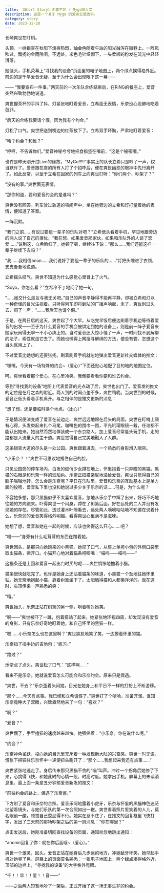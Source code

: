 ```yaml
---
title: 【Short Story】无事生非 / Mygo同人文
description: 这是一个关于 Mygo 的爱素恋爱故事。
category: story
date: 2023-12-28
---
```

长崎爽世在盯梢。



头顶，一树银杏在秋阳下烧得热烈，灿金色随着午后的阳光融泻在街巷上。一阵风吹过，飘扬的金雨隙间，不远处，米色毛针织帽下，一头柔顺的粉发在流光中轻轻滑落。



她低头，手机荧幕上“寻找我的设备”页面里的电子地图上，两个绿点挨得格外近。前边的是千早爱音无疑，至于为什么会出现眼下这一幕——



—— “我要宣布一件事。”两天前的一次乐队合练结束后，在RiNG的餐座上，爱音突然兴致勃勃地说道。



爽世握茶杯的手抖了抖，灯紧张地盯着爱音，立希面无表情，乐奈没心没肺地吃着芭菲。



“后天的合练我要请个假。因为我有个约会。”



灯松了口气。爽世把送到嘴边的红茶放下了。立希双手环胸，严肃地盯着爱音：



“哈？约会？和谁？” 



“哼哼，不告诉你们。”爱音神秘兮兮地把食指竖在嘴前，“这是个秘密哦。”



也许是昨天刚开过Live的缘故，“MyGo!!!!!”事实上的队长立希只是哼了一声，权当默许了。爱音跟在座的所有人打了个招呼后，便在爽世幽怨的眼神中先行离开了。如此反常，以至于立希在回家的列车上向爽世打听：“你们两个，吵架了？”



“没有的事。”爽世面无表情。



“那你知道，要和爱音约会的是谁吗？”



爽世没有回答。列车驶过轨道的喧闹声中，坐在她旁边的立希和灯打量着她的表情，便知道了答案。



一阵沉默。



“我们之前......有说过要组一辈子的乐队对吧？”立希低头看着手机，罕见地跟旁边的两人说了自己的担忧，“我在想，如果爱音那家伙，如果和乐队外的人谈了恋爱......”说到这，立希脸红了，她顿了顿，继续往下说：“那么......我们还能这样一辈子继续下去吗？”



“我......我相信anon......我们说好了要组一辈子的乐队的......”灯把头埋进了衣领，支支吾吾地说道。



立希摇头叹气。爽世不知道为什么感觉心里冒上了火气。



“Soyo，你怎么看？”立希冷不丁地问了她一句。



“......她交什么朋友与我无关吧。”自己的声音平静得不能再平静，却被立希和灯以一种奇怪的目光注视着。只听得列车即将到站的广播声响起，末了，爽世别过头去，闷了一声：“.......我后天也请个假。”



于是，在两日后的这天，爽世起了个大早。从吃完早饭后便边刷着手机边等待着爱音的出发——至于为什么爱音的手机会被绑定到她的设备上，则是前一阵子爱音来她家玩闲得无聊一不小心绑上的。当时爱音还大惊小怪了一声，一时间找不到解绑的法子，索性就由它去了。而她也懒得上网搜寻解绑的方法，便没有管。怎想这个当头就用上了。



不过爱音比她想的还要张扬。刷着刷着手机就忽地弹出爱音更新社交媒体的推文：



“嘿嘿，今天有一场特殊的约会~（爱心）”下面还贴心地配了目的地的地图定位。



呵。爽世看着那个爱心，在心里冷笑。我倒要看看你要和谁去约会。



等到“寻找我的设备”地图上代表爱音的光点动了后，爽世也出门了。爱音发的推文的定位是在月之森的附近。两人到的时间点差不多，爽世稍晚。当爽世到的时候，爱音正低头看着手机离开。与之相伴的是推文更新的消息：



“想了想，还是要临时换个地点。（比心）”



于是情况便演变成了爱音在前边走、爽世远远地跟在后头的局面。爽世在盯梢上颇有心得，头发束起来扎个马尾，咖啡色的围巾一围，平光玳瑁眼镜一戴，任谁都不能认出她来。她自然而然地佯装成一个东京路人，加上爱音经常低头玩手机，走的路都是人流量大的主干道。爽世觉得自己完美地融入了人群。



这条银杏大道的尽头是一处公园。爽世跟着进去，一个熟悉的身影滑入眼帘。



“小乐奈？！”爽世不可思议地捂住自己的脸。



只见公园旁的停车场内，白发的俊俏少女蹲在地上，怀里抱着一只异瞳的黑猫。黑猫的右眼是和乐奈一样的琥珀色。乐奈正把猫亲昵地递给爱音。爽世只觉得自己的脑子嗡嗡地转。怎么会是乐奈呢？平日在乐队里，爱音和乐奈的互动基本上是单方面的投喂，爱音私下里也没和她说过多少关于乐奈的话......可是，为什么呢？



不容她多想，那只黑猫似乎不太喜欢爱音，忽地从乐奈手中蹿了出来，好巧不巧地往她的方向跑来。吓得爽世一个闪身，蹲在了树篱后面。好在远处的二人并没有发现她的存在。尽管如此，透过灌木叶隙看去，远处两人嘀嘀咕咕地不知道在说着什么，乐奈旁的爱音笑得格外明媚，看得爽世心里满不是滋味。



她想了想，爱音和她在一起的时候，应该也笑得这么开心.......吧？



“喵——”身旁有什么毛茸茸的东西在蹭着她。



爽世回头，是那只向她跑来的小黑猫。她叹了口气，从肩上单挎小包的外侧口袋里取出猫条，撕开口。小猫开心地对着猫条吧唧嘴：“喵呜——喵呜——”



这猫条还是上回和爱音一起出门时买的呢......爽世惆怅地撸着小猫。



猫条很快就吃完了。也许是她身上还沾着猫条的味道，小黑猫一个劲地往她怀里钻。她无奈地抱起小猫，靠着树篱坐下了。太阳晒得猫和人都懒洋洋的。就在这时，头顶传来一声熟悉的笑：



“嘻。”



爽世抬头，乐奈正站在树篱的另一侧，咧着嘴对她笑。



“啊——”爽世被吓了一跳，抱着猫站了起来。她紧张地环视四周，却发现没有爱音的身影，只有乐奈好奇地盯着她，和自己怀里的黑猫一样。



“嗯......小乐奈怎么也在这里啊？”爽世尴尬地笑了笑，一边摸着怀里的猫。



乐奈指了指手边的吉他包：“练习。”



“路过？”



乐奈点了点头。爽世松了口气：“这样啊......”



看来不是乐奈。她就说爱音怎么可能会和乐奈约会。原来只是偶遇。



“爽世，不去？”乐奈歪着头问她，目光在她身上和平日不一样的打扮上不断游移。



“那个......今天有点事。我已经和立希请假了。”爽世打了个哈哈，准备开溜。谁知乐奈竟睁大了双眼，兴致盎然地来了一句：“喜欢？”



“啊？”



“爱音？”



爽世慌了，手里撸猫的速度越来越快。她强笑着：“小乐奈，你在说什么呢。”



“约会？”



乐奈神色雀跃，投向她的目光里充斥着一种发现新大陆的兴奋感。爽世一时无语，慌张下把猫往乐奈怀中一递便扭头跑开了：“那个......我想起来我还有点事......”



爽世紧张地逃走了。身后传来那只黑猫不舍的“喵”叫声。冲过一个拐角后她停了下来，心跳得飞快，和她此时的心情一般，时高时低。她拿出手机，屏幕上的未读消息里，最上面一条是五分钟前爱音新发的推文：



“前往约会的路上，偶遇了乐奈酱。”



下方附了爱音和乐奈的合照。爱音乐呵地露着小虎牙，乐奈与怀里的黑猫神色迷茫地望着镜头，与她们乐队的第一次合照如出一辙。爽世看着照片里笑着的人儿，莫名眼前一酸，顿觉自己委屈得不行。她实在忍不住了，在推文的回复框里飞快打字，发出了三天前的那场吵架之后的第一则消息：“你在哪里？”



点击发送后，她刚准备切回查找设备的页面，通知栏忽地跳出通知：



“anonin回复了你：就在你后面哦~（爱心）。”



爽世一个激灵，回头。爱音正站在她身后几步远的地方，冲她龇牙坏笑。她举起手机对她晃了晃，屏幕上的页面莫名熟悉：一张电子地图上，两个绿点凑得格外近，顶部的边栏上，“寻找我的设备”的大字格外晃眼。



“千！！早！！爱！！音——”




<div className="text-right">
——之后两人短暂地吵了一架后，正式开始了这一场无事生非的约会。
</div>

